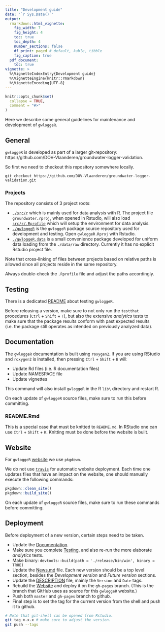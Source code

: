```yaml
---
title: "Development guide"
date: "`r Sys.Date()`"
output: 
  rmarkdown::html_vignette:
    fig_width: 7
    fig_height: 4
    toc: true
    toc_depth: 4
    number_sections: false
    df_print: paged # default, kable, tibble
    fig_caption: true
  pdf_document:
    toc: true
vignette: >
  %\VignetteIndexEntry{Development guide}
  %\VignetteEngine{knitr::rmarkdown}
  %\VignetteEncoding{UTF-8}
---
```


```r
knitr::opts_chunk$set(
  collapse = TRUE,
  comment = "#>"
)
```

Here we describe some  general guidelines for maintenance and development of `gwloggeR`.

## General

`gwloggeR` is developed as part of a larger git-repository: https://github.com/DOV-Vlaanderen/groundwater-logger-validation.

So first we need to checkout this repository somewhere locally.

```{}
git checkout https://github.com/DOV-Vlaanderen/groundwater-logger-validation.git
```

### Projects

The repository consists of 3 project roots:

* [`./src/r`](https://github.com/DOV-Vlaanderen/groundwater-logger-validation/tree/master/src/r) which is mainly used for data analysis with R. The project file `groundwater.rproj`, when opened in Rstudio, will also load [`src/r/.Rprofile`](https://github.com/DOV-Vlaanderen/groundwater-logger-validation/blob/master/src/r/.Rprofile) which will setup the environment for data analysis.
* [`./gwloggeR`](https://github.com/DOV-Vlaanderen/groundwater-logger-validation/tree/master/gwloggeR) is the `gwloggeR` package source repository used for development and testing. Open `gwloggeR.Rproj` with Rstudio.
* [`./gwloggeR.data`](https://github.com/DOV-Vlaanderen/groundwater-logger-validation/tree/master/gwloggeR.data) is a small convenience package developed for uniform data loading from the `./data/raw` directory. Currently it has no explicit Rstudio project file.

Note that cross-linking of files between projects based on relative paths is allowed since all projects reside in the same repository.

Always double-check the `.Rprofile` file and adjust the paths accordingly.

## Testing

There is a dedicated [README](https://github.com/DOV-Vlaanderen/groundwater-logger-validation/tree/master/gwloggeR/tests) about testing `gwloggeR`.

Before releasing a version, make sure to not only run the `testthat` procedures (`Ctrl` + `Shift` + `T`), but also the extensive _analytics_ tests to make sure that the package results conform with past expected results (i.e. the package still operates as intended on previously analyzed data).

## Documentation

The `gwloggeR` documentation is built using `roxygen2`. If you are using RStudio and `roxygen2` is installed, then pressing `Ctrl` + `Shift` + `B` will:

* Update Rd files (i.e. R documentation files)
* Update NAMESPACE file
* Update vignettes

This command will also install `gwloggeR` in the R `lib\` directory and restart R.

On each update of `gwloggeR` source files, make sure to run this before committing.

### README.Rmd

This is a special case that must be knitted to `README.md`. In RStudio one can use `Ctrl` + `Shift` + `K`. Knitting must be done before the website is built.

## Website

For `gwloggeR` [website](https://dov-vlaanderen.github.io/groundwater-logger-validation/gwloggeR) we use `pkgdown`. 

We do not use [`travis`](https://pkgdown.r-lib.org/reference/deploy_site_github.html) for automatic website deployment. Each time one updates files that have an impact on the website, one should manually execute the following commands:

```r
pkgdown::clean_site()
pkgdown::build_site()
```

On each update of `gwloggeR` source files, make sure to run these commands before committing.

## Deployment

Before deployment of a new version, certain steps need to be taken.

* Update the [Documentation].
* Make sure you complete [Testing], and also re-run the more elaborate _analytics_ tests.
* Make binary: `devtools::build(path = './release/bin/win', binary = TRUE)`
* Update the [News.md](https://github.com/DOV-Vlaanderen/groundwater-logger-validation/blob/master/gwloggeR/News.md) file. Each new version should be a top level section, besides the _Development version_ and _Future version_ sections.
* Update the [DESCRIPTION](https://github.com/DOV-Vlaanderen/groundwater-logger-validation/blob/master/gwloggeR/DESCRIPTION) file, mainly the `Version` and `Date` tags.
* Rebuild the [Website] and deploy it on the `gh-pages` branch. (This is the branch that GitHub uses as source for this `gwloggeR` website.)
* Push both `master` and `gh-pages` branch to github.
* Final step is to set the tag for the current version from the shell and push it to github.

```bash
# Note that git-shell can be opened from Rstudio.
git tag x.x.x # make sure to adjust the version.
git push --tags
```
